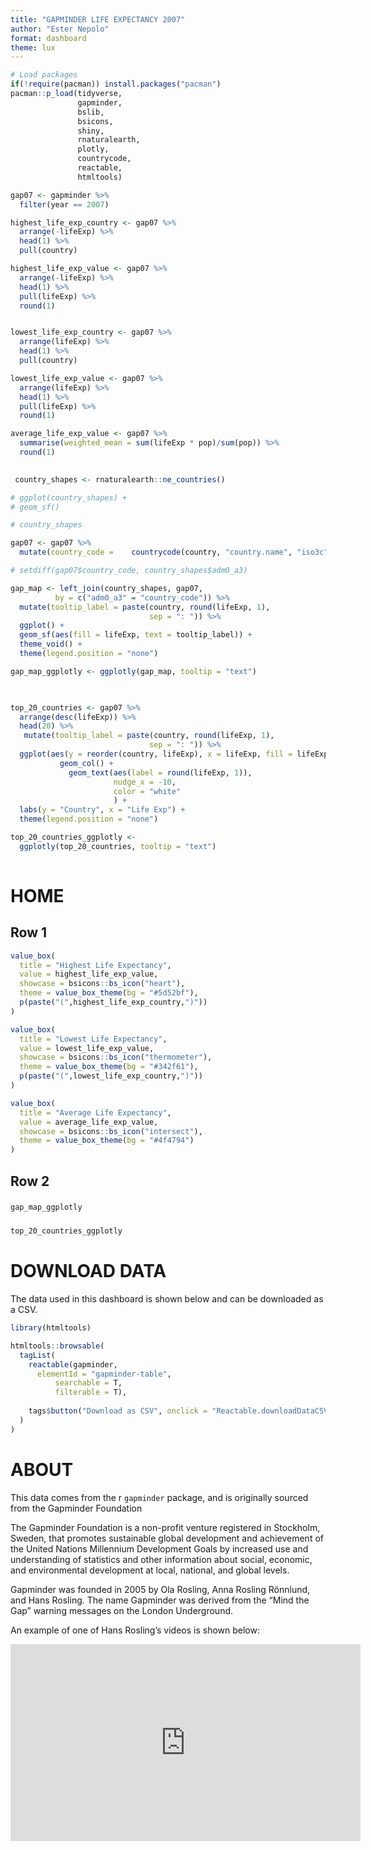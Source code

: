 ```yaml
---
title: "GAPMINDER LIFE EXPECTANCY 2007"
author: "Ester Nepolo"
format: dashboard
theme: lux
---
```


```r
# Load packages
if(!require(pacman)) install.packages("pacman")
pacman::p_load(tidyverse,
               gapminder,
               bslib, 
               bsicons, 
               shiny,
               rnaturalearth,
               plotly,
               countrycode,
               reactable,
               htmltools)
```

```r
gap07 <- gapminder %>% 
  filter(year == 2007)

highest_life_exp_country <- gap07 %>% 
  arrange(-lifeExp) %>%
  head(1) %>% 
  pull(country)

highest_life_exp_value <- gap07 %>% 
  arrange(-lifeExp) %>%
  head(1) %>% 
  pull(lifeExp) %>% 
  round(1)


lowest_life_exp_country <- gap07 %>% 
  arrange(lifeExp) %>%
  head(1) %>% 
  pull(country)

lowest_life_exp_value <- gap07 %>% 
  arrange(lifeExp) %>%
  head(1) %>% 
  pull(lifeExp) %>% 
  round(1)

average_life_exp_value <- gap07 %>% 
  summarise(weighted_mean = sum(lifeExp * pop)/sum(pop)) %>% 
  round(1)
  
```

```r
 country_shapes <- rnaturalearth::ne_countries()

# ggplot(country_shapes) +
# geom_sf()

# country_shapes

gap07 <- gap07 %>% 
  mutate(country_code =    countrycode(country, "country.name", "iso3c"))

# setdiff(gap07$country_code, country_shapes$adm0_a3)

gap_map <- left_join(country_shapes, gap07, 
          by = c("adm0_a3" = "country_code")) %>% 
  mutate(tooltip_label = paste(country, round(lifeExp, 1),
                               sep = ": ")) %>% 
  ggplot() + 
  geom_sf(aes(fill = lifeExp, text = tooltip_label)) +
  theme_void() +
  theme(legend.position = "none")

gap_map_ggplotly <- ggplotly(gap_map, tooltip = "text")

  
```



```r
top_20_countries <- gap07 %>% 
  arrange(desc(lifeExp)) %>% 
  head(20) %>% 
   mutate(tooltip_label = paste(country, round(lifeExp, 1),
                               sep = ": ")) %>% 
  ggplot(aes(y = reorder(country, lifeExp), x = lifeExp, fill = lifeExp, text = tooltip_label)) +
           geom_col() +
             geom_text(aes(label = round(lifeExp, 1)),
                       nudge_x = -10,
                       color = "white"
                       ) +
  labs(y = "Country", x = "Life Exp") +
  theme(legend.position = "none")

top_20_countries_ggplotly <- 
  ggplotly(top_20_countries, tooltip = "text")
  
```



# HOME

## Row 1{height=25%}

```r
value_box(
  title = "Highest Life Expectancy",
  value = highest_life_exp_value,
  showcase = bsicons::bs_icon("heart"),
  theme = value_box_theme(bg = "#5d52bf"),
  p(paste("(",highest_life_exp_country,")"))
)
```

```r
value_box(
  title = "Lowest Life Expectancy",
  value = lowest_life_exp_value,
  showcase = bsicons::bs_icon("thermometer"),
  theme = value_box_theme(bg = "#342f61"),
  p(paste("(",lowest_life_exp_country,")"))
)
```


```r
value_box(
  title = "Average Life Expectancy",
  value = average_life_exp_value,
  showcase = bsicons::bs_icon("intersect"),
  theme = value_box_theme(bg = "#4f4794")
)

```


## Row 2 {height=75%}


### {width=70%}

```r
gap_map_ggplotly
```


### {width=30%}

```r
top_20_countries_ggplotly
```

# DOWNLOAD DATA

The data used in this dashboard is shown below and can be downloaded as a CSV.

```r

library(htmltools)

htmltools::browsable(
  tagList(
    reactable(gapminder,
      elementId = "gapminder-table",
          searchable = T,
          filterable = T),
  
    tags$button("Download as CSV", onclick = "Reactable.downloadDataCSV('gapminder-table')")
  )
)

```

# ABOUT

This data comes from the r `gapminder` package, and is originally sourced from the Gapminder Foundation


The Gapminder Foundation is a non-profit venture registered in Stockholm, Sweden, that promotes sustainable global development and achievement of the United Nations Millennium Development Goals by increased use and understanding of statistics and other information about social, economic, and environmental development at local, national, and global levels.

Gapminder was founded in 2005 by Ola Rosling, Anna Rosling Rönnlund, and Hans Rosling. The name Gapminder was derived from the "Mind the Gap" warning messages on the London Underground.

An example of one of Hans Rosling's videos is shown below:

<iframe width="560" height="315" src="https://www.youtube.com/embed/hVimVzgtD6w?si=t6QbrgpGTkP7PlIJ" title="YouTube video player" frameborder="0" allow="accelerometer; autoplay; clipboard-write; encrypted-media; gyroscope; picture-in-picture; web-share" referrerpolicy="strict-origin-when-cross-origin" allowfullscreen></iframe>